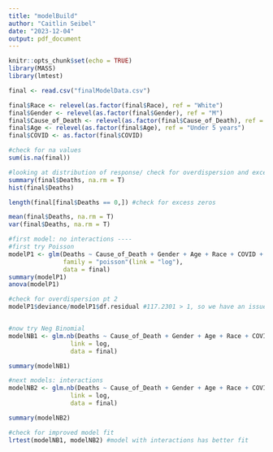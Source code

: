 ```yaml
---
title: "modelBuild"
author: "Caitlin Seibel"
date: "2023-12-04"
output: pdf_document
---
```


```r
knitr::opts_chunk$set(echo = TRUE)
library(MASS)
library(lmtest)
```


```r
final <- read.csv("finalModelData.csv")

final$Race <- relevel(as.factor(final$Race), ref = "White")
final$Gender <- relevel(as.factor(final$Gender), ref = "M")
final$Cause_of_Death <- relevel(as.factor(final$Cause_of_Death), ref = "All other non-drug and non-alcohol causes")
final$Age <- relevel(as.factor(final$Age), ref = "Under 5 years")
final$COVID <- as.factor(final$COVID)

```


```r
#check for na values
sum(is.na(final))

#looking at distribution of response/ check for overdispersion and excess zeros
summary(final$Deaths, na.rm = T)
hist(final$Deaths)

length(final[final$Deaths == 0,]) #check for excess zeros

mean(final$Deaths, na.rm = T)
var(final$Deaths, na.rm = T)

```
```r
#first model: no interactions ----
#first try Poisson
modelP1 <- glm(Deaths ~ Cause_of_Death + Gender + Age + Race + COVID + offset(log(Population)),
               family = "poisson"(link = "log"),
               data = final)
summary(modelP1)
anova(modelP1)

#check for overdispersion pt 2
modelP1$deviance/modelP1$df.residual #117.2301 > 1, so we have an issue with overdispersion


#now try Neg Binomial
modelNB1 <- glm.nb(Deaths ~ Cause_of_Death + Gender + Age + Race + COVID + offset(log(Population)), 
                 link = log,
                 data = final)

summary(modelNB1)


```
```r
#next models: interactions
modelNB2 <- glm.nb(Deaths ~ Cause_of_Death + Gender + Age + Race + COVID + Cause_of_Death:COVID + offset(log(Population)), 
                 link = log,
                 data = final)

summary(modelNB2)

#check for improved model fit
lrtest(modelNB1, modelNB2) #model with interactions has better fit

```

